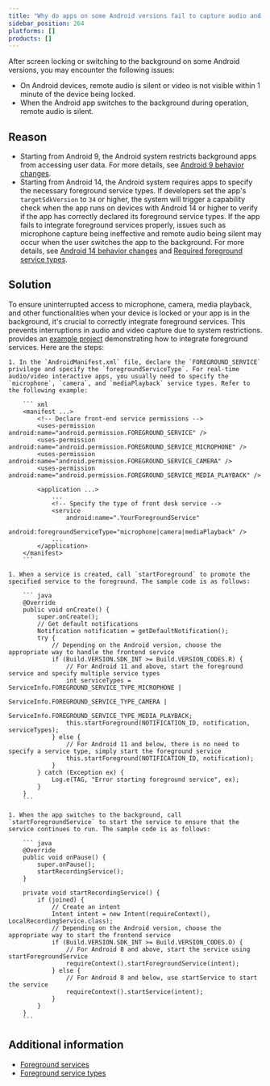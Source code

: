 ```yaml
---
title: "Why do apps on some Android versions fail to capture audio and video after screen locking or switching to the background?"
sidebar_position: 264
platforms: []
products: []
---
```



After screen locking or switching to the background on some Android versions, you may encounter the following issues:

- On Android devices, remote audio is silent or video is not visible within 1 minute of the device being locked.
- When the Android app switches to the background during operation, remote audio is silent.

## Reason

- Starting from Android 9, the Android system restricts background apps from accessing user data. For more details, see [Android 9 behavior changes](https://developer.android.com/about/versions/pie/android-9.0-changes-all).
- Starting from Android 14, the Android system requires apps to specify the necessary foreground service types. If developers set the app's `targetSdkVersion` to `34` or higher, the system will trigger a capability check when the app runs on devices with Android 14 or higher to verify if the app has correctly declared its foreground service types. If the app fails to integrate foreground services properly, issues such as microphone capture being ineffective and remote audio being silent may occur when the user switches the app to the background. For more details, see [Android 14 behavior changes](https://developer.android.google.cn/about/versions/14/behavior-changes-14) and [Required foreground service types](https://developer.android.google.cn/about/versions/14/changes/fgs-types-required).

## Solution

To ensure uninterrupted access to microphone, camera, media playback, and other functionalities when your device is locked or your app is in the background, it's crucial to correctly integrate foreground services. This prevents interruptions in audio and video capture due to system restrictions. <Vg k="COMPANY"/> provides an [example project](https://github.com/AgoraIO/API-Examples/blob/main/Android/APIExample/app/src/main/java/io/agora/api/example/examples/basic/JoinChannelAudio.java#L324) demonstrating how to integrate foreground services. Here are the steps:

    1. In the `AndroidManifest.xml` file, declare the `FOREGROUND_SERVICE` privilege and specify the `foregroundServiceType`. For real-time audio/video interactive apps, you usually need to specify the `microphone`, `camera`, and `mediaPlayback` service types. Refer to the following example:

        ``` xml
        <manifest ...>
            <!-- Declare front-end service permissions -->
            <uses-permission android:name="android.permission.FOREGROUND_SERVICE" />
            <uses-permission android:name="android.permission.FOREGROUND_SERVICE_MICROPHONE" />
            <uses-permission android:name="android.permission.FOREGROUND_SERVICE_CAMERA" />
            <uses-permission android:name="android.permission.FOREGROUND_SERVICE_MEDIA_PLAYBACK" />

            <application ...>
                ...
                <!-- Specify the type of front desk service -->
                <service
                    android:name=".YourForegroundService"
                    android:foregroundServiceType="microphone|camera|mediaPlayback" />
                ...
            </application>
        </manifest>
        ```

    1. When a service is created, call `startForeground` to promote the specified service to the foreground. The sample code is as follows:

        ``` java
        @Override
        public void onCreate() {
            super.onCreate();
            // Get default notifications
            Notification notification = getDefaultNotification();
            try {
                // Depending on the Android version, choose the appropriate way to handle the frontend service
                if (Build.VERSION.SDK_INT >= Build.VERSION_CODES.R) {
                    // For Android 11 and above, start the foreground service and specify multiple service types
                    int serviceTypes = ServiceInfo.FOREGROUND_SERVICE_TYPE_MICROPHONE |
                                    ServiceInfo.FOREGROUND_SERVICE_TYPE_CAMERA |
                                    ServiceInfo.FOREGROUND_SERVICE_TYPE_MEDIA_PLAYBACK;
                    this.startForeground(NOTIFICATION_ID, notification, serviceTypes);
                } else {
                    // For Android 11 and below, there is no need to specify a service type, simply start the foreground service
                    this.startForeground(NOTIFICATION_ID, notification);
                }
            } catch (Exception ex) {
                Log.e(TAG, "Error starting foreground service", ex);
            }
        }
        ```

    1. When the app switches to the background, call `startForegroundService` to start the service to ensure that the service continues to run. The sample code is as follows:

        ``` java
        @Override
        public void onPause() {
            super.onPause();
            startRecordingService();
        }

        private void startRecordingService() {
            if (joined) {
                // Create an intent
                Intent intent = new Intent(requireContext(), LocalRecordingService.class);
                // Depending on the Android version, choose the appropriate way to start the frontend service
                if (Build.VERSION.SDK_INT >= Build.VERSION_CODES.O) {
                    // For Android 8 and above, start the service using startForegroundService
                    requireContext().startForegroundService(intent);
                } else {
                    // For Android 8 and below, use startService to start the service
                    requireContext().startService(intent);
                }
            }
        }
        ```

## Additional information

- [Foreground services](https://developer.android.com/develop/background-work/services/foreground-services)
- [Foreground service types](https://developer.android.com/develop/background-work/services/fg-service-types)
